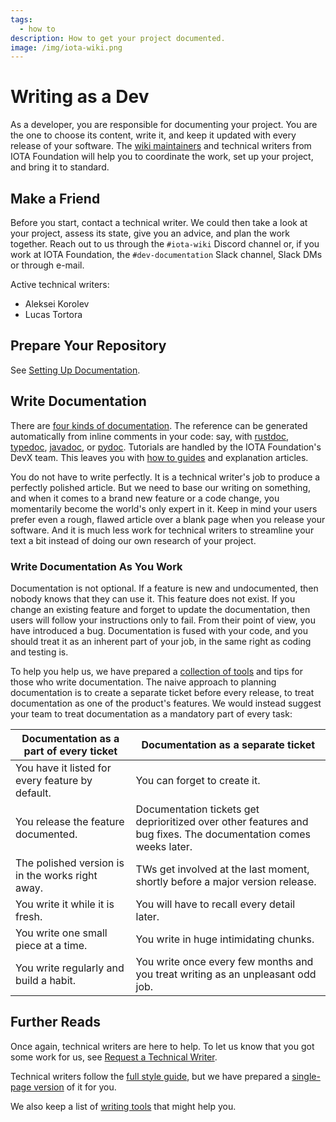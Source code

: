 ```yaml
---
tags:
  - how to
description: How to get your project documented.
image: /img/iota-wiki.png
---
```


# Writing as a Dev

As a developer, you are responsible for documenting your project. You are the one to choose its content, write it, and keep it updated with every release of your software. The [wiki maintainers](https://wiki.iota.org/team) and technical writers from IOTA Foundation will help you to coordinate the work, set up your project, and bring it to standard.

## Make a Friend

Before you start, contact a technical writer. We could then take a look at your project, assess its state, give you an advice, and plan the work together. Reach out to us through the `#iota-wiki` Discord channel or, if you work at IOTA Foundation, the `#dev-documentation` Slack channel, Slack DMs or through e-mail.

Active technical writers:

- Aleksei Korolev
- Lucas Tortora

## Prepare Your Repository

See [Setting Up Documentation](../how_tos/documentation_setup.md).

## Write Documentation

There are [four kinds of documentation](../reference/structure/overview.md). The reference can be generated automatically from inline comments in your code: say, with [rustdoc](https://doc.rust-lang.org/rustdoc/index.html), [typedoc](https://typedoc.org/), [javadoc](https://docs.oracle.com/javase/8/docs/technotes/tools/windows/javadoc.html), or [pydoc](https://docs.python.org/3/library/pydoc.html). Tutorials are handled by the IOTA Foundation's DevX team. This leaves you with [how to guides](../how_tos/how_to_write_how_tos.md) and explanation articles.

You do not have to write perfectly. It is a technical writer's job to produce a perfectly polished article. But we need to base our writing on something, and when it comes to a brand new feature or a code change, you momentarily become the world's only expert in it. Keep in mind your users prefer even a rough, flawed article over a blank page when you release your software. And it is much less work for technical writers to streamline your text a bit instead of doing our own research of your project.

### Write Documentation As You Work

Documentation is not optional. If a feature is new and undocumented, then nobody knows that they can use it. This feature does not exist. If you change an existing feature and forget to update the documentation, then users will follow your instructions only to fail. From their point of view, you have introduced a bug. Documentation is fused with your code, and you should treat it as an inherent part of your job, in the same right as coding and testing is.

To help you help us, we have prepared a [collection of tools](../explanations/tools/writing_tools.md) and tips for those who write documentation.
The naive approach to planning documentation is to create a separate ticket before every release, to treat documentation as one of the product's features. We would instead suggest your team to treat documentation as a mandatory part of every task:

| Documentation as a part of every ticket          | Documentation as a separate ticket                                                                              |
| ------------------------------------------------ | --------------------------------------------------------------------------------------------------------------- |
| You have it listed for every feature by default. | You can forget to create it.                                                                                    |
| You release the feature documented.              | Documentation tickets get deprioritized over other features and bug fixes. The documentation comes weeks later. |
| The polished version is in the works right away. | TWs get involved at the last moment, shortly before a major version release.                                    |
| You write it while it is fresh.                  | You will have to recall every detail later.                                                                     |
| You write one small piece at a time.             | You write in huge intimidating chunks.                                                                          |
| You write regularly and build a habit.           | You write once every few months and you treat writing as an unpleasant odd job.                                 |

## Further Reads

Once again, technical writers are here to help. To let us know that you got some work for us, see [Request a Technical Writer](../how_tos/request_tw.md).

Technical writers follow the [full style guide](../reference/style/manifesto.md), but we have prepared a [single-page version](./quick_advice.md) of it for you.

We also keep a list of [writing tools](../explanations/tools/writing_tools.md) that might help you.
